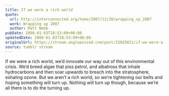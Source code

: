```yaml
---
title: If we were a rich world
quote:
  url: http://interconnected.org/home/2007/12/28/wrapping_up_2007
  work: Wrapping up 2007
  author: Matt Webb
pubDate: 2008-01-03T18:53:09+00:00
updatedDate: 2008-01-03T18:53:09+00:00
originalUrl: https://stream.anglepoised.com/post/22925821/if-we-were-a-rich-world-wed-innovate-our-way-out
source: tumblr stream
---
```


If we were a rich world, we&rsquo;d innovate our way out of this environmental crisis. We&rsquo;d breed algae that piss petrol, and albatross that inhale hydrocarbons and then soar upwards to breach into the stratosphere, exhaling ozone. But we aren&rsquo;t a rich world, so we&rsquo;re tightening our belts and hoping something will turn up. Nothing will turn up though, because we&rsquo;re all there is to do the turning up.
